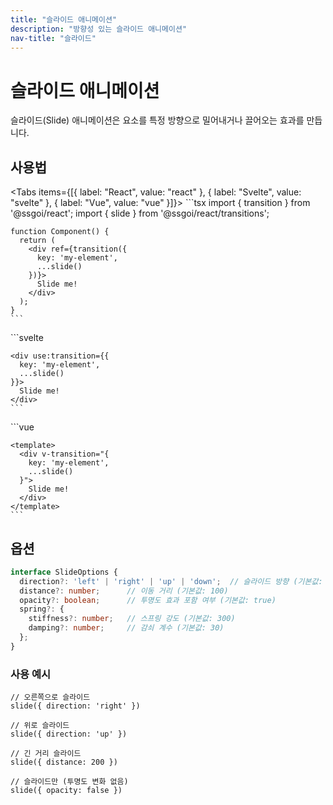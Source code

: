 ```yaml
---
title: "슬라이드 애니메이션"
description: "방향성 있는 슬라이드 애니메이션"
nav-title: "슬라이드"
---
```


# 슬라이드 애니메이션

슬라이드(Slide) 애니메이션은 요소를 특정 방향으로 밀어내거나 끌어오는 효과를 만듭니다.

<TransitionDemo type="slide" />

## 사용법

<Tabs items={[{ label: "React", value: "react" }, { label: "Svelte", value: "svelte" }, { label: "Vue", value: "vue" }]}>
  <TabPanel value="react">
    ```tsx
    import { transition } from '@ssgoi/react';
    import { slide } from '@ssgoi/react/transitions';

    function Component() {
      return (
        <div ref={transition({
          key: 'my-element',
          ...slide()
        })}>
          Slide me!
        </div>
      );
    }
    ```
  </TabPanel>
  <TabPanel value="svelte">
    ```svelte
    <script>
      import { transition } from '@ssgoi/svelte';
      import { slide } from '@ssgoi/svelte/transitions';
    </script>

    <div use:transition={{
      key: 'my-element',
      ...slide()
    }}>
      Slide me!
    </div>
    ```
  </TabPanel>
  <TabPanel value="vue">
    ```vue
    <script setup>
    import { slide } from '@ssgoi/vue/transitions';
    </script>

    <template>
      <div v-transition="{
        key: 'my-element',
        ...slide()
      }">
        Slide me!
      </div>
    </template>
    ```
  </TabPanel>
</Tabs>

## 옵션

```typescript
interface SlideOptions {
  direction?: 'left' | 'right' | 'up' | 'down';  // 슬라이드 방향 (기본값: 'left')
  distance?: number;      // 이동 거리 (기본값: 100)
  opacity?: boolean;      // 투명도 효과 포함 여부 (기본값: true)
  spring?: {
    stiffness?: number;   // 스프링 강도 (기본값: 300)
    damping?: number;     // 감쇠 계수 (기본값: 30)
  };
}
```

### 사용 예시

```tsx
// 오른쪽으로 슬라이드
slide({ direction: 'right' })

// 위로 슬라이드
slide({ direction: 'up' })

// 긴 거리 슬라이드
slide({ distance: 200 })

// 슬라이드만 (투명도 변화 없음)
slide({ opacity: false })
```